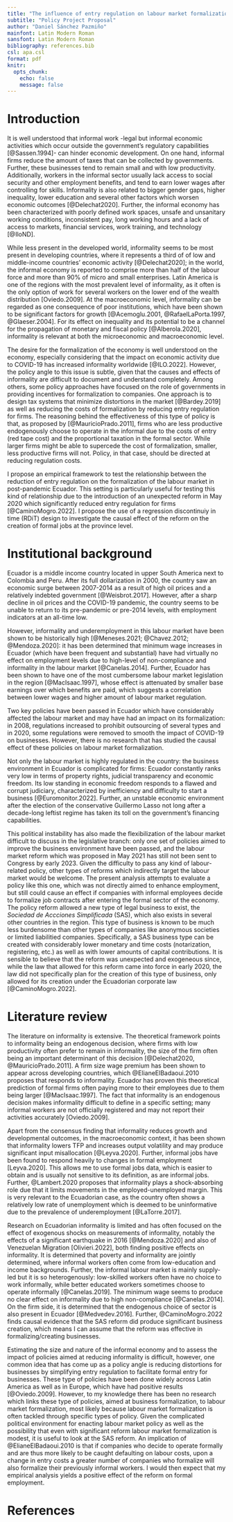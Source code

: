 ```yaml
---
title: "The influence of entry regulation on labour market formalization"
subtitle: "Policy Project Proposal"
author: "Daniel Sánchez Pazmiño"
mainfont: Latin Modern Roman
sansfont: Latin Modern Roman
bibliography: references.bib
csl: apa.csl
format: pdf
knitr:
  opts_chunk: 
    echo: false
    message: false
---
```


# Introduction

It is well understood that informal work -legal but informal economic activities which occur outside the government's regulatory capabilities [@Sassen.1994]- can hinder economic development. On one hand, informal firms reduce the amount of taxes that can be collected by governments. Further, these businesses tend to remain small and with low productivity. Additionally, workers in the informal sector usually lack access to social security and other employment benefits, and tend to earn lower wages after controlling for skills. Informality is also related to bigger gender gaps, higher inequality, lower education and several other factors which worsen economic outcomes [@Delechat2020]. Further, the informal economy has been characterized with poorly defined work spaces, unsafe and unsanitary working conditions, inconsistent pay, long working hours and a lack of access to markets, financial services, work training, and technology [@IloND]. 

While less present in the developed world, informality seems to be most present in developing countries, where it represents a third of of low and middle-income countries' economic activity [@Delechat2020]; in the world, the informal economy is reported to comprise more than half of the labour force and more than 90% of micro and small enterprises. Latin America is one of the regions with the most prevalent level of informality, as it often is the only option of work for several workers on the lower end of the wealth distribution [Oviedo.2009]. At the macroeconomic level, informality can be regarded as one consequence of poor institutions, which have been shown to be significant factors for growth [@Acemoglu.2001, @RafaelLaPorta.1997, @Glaeser.2004]. For  its effect on inequality and its potential to be a channel for the propagation of monetary and fiscal policy [@Alberola.2020], informality is relevant at both the microeconomic and macroeconomic level.

The desire for the formalization of the economy is well understood on the economy, especially considering that the impact on economic activity due to COVID-19 has increased informality worldwide [@ILO.2022]. However, the policy angle to this issue is subtle, given that the causes and effects of informality are difficult to document and understand completely. Among others, some policy approaches have focused on the role of governments in providing incentives for formalization to companies. One approach is to design tax systems that minimize distortions in the market [@Bardey.2019] as well as reducing the costs of formalization by reducing entry regulation for firms. The reasoning behind the effectiveness of this type of policy is that, as proposed by [@MauricioPrado.2011], firms who are less productive endogenously choose to operate in the informal due to the costs of entry (red tape cost) and the proportional taxation in the formal sector. While larger firms might be able to supercede the cost of formalization, smaller, less productive firms will not. Policy, in that case, should be directed at reducing regulation costs.

I propose an empirical framework to test the relationship between the reduction of entry regulation on the formalization of the labour market in post-pandemic Ecuador. This setting is particularly useful for testing this kind of relationship due to the introduction of an unexpected reform in May 2020 which significantly reduced entry regulation for firms [@CaminoMogro.2022]. I propose the use of a regression discontinuiy in time (RDiT) design to investigate the causal effect of the reform on the creation of formal jobs at the province level.

# Institutional background

Ecuador is a middle income country located in upper South America next to Colombia and Peru. After its full dollarization in 2000, the country saw an economic surge between 2007-2014 as a result of high oil prices and a relatively indebted government [@Weisbrot.2017]. However, after a sharp decline in oil prices and the COVID-19 pandemic, the country seems to be unable to return to its pre-pandemic or pre-2014 levels, with employment indicators at an all-time low. 

However, informality and underemployment in this labour market have been shown to be historically high [@Meneses.2021; @Chavez.2012; @Mendoza.2020]: it has been determined that minimum wage increases in Ecuador (which have been frequent and substantial) have had virtually no effect on employment levels due to high-level of non-compliance and informality in the labour market [@Canelas.2014]. Further, Ecuador has been shown to have one of the most cumbersome labour market legislation in the region [@MacIsaac.1997], whose effect is attenuated by smaller base earnings over which benefits are paid, which suggests a correlation between lower wages and higher amount of labour market regulation. 

Two key policies have been passed in Ecuador which have considerably affected the labour market and may have had an impact on its formalization: in 2008, regulations increased to prohibit outsourcing of several types and in 2020, some regulations were removed to smooth the impact of COVID-19 on businesses. However, there is no research that has studied the causal effect of these policies on labour market formalization. 

Not only the labour market is highly regulated in the country: the business environment in Ecuador is complicated for firms: Ecuador constantly ranks very low in terms of property rights, judicial transparency and economic freedom. Its low standing in economic freedom responds to a flawed and corrupt judiciary, characterized by inefficiency and difficulty to start a business [@Euromonitor.2022]. Further, an unstable economic environment after the election of the conservative Guillermo Lasso not long after a decade-long leftist regime has taken its toll on the government's financing capabilities. 

This political instability has also made the flexibilization of the labour market difficult to discuss in the legislative branch: only one set of policies aimed to improve the business environment have been passed, and the labour market reform which was proposed in May 2021 has still not been sent to Congress by early 2023. Given the difficulty to pass any kind of labour-related policy, other types of reforms which indirectly target the labour market would be welcome. The present analysis attempts to evaluate a policy like this one, which was not directly aimed to enhance employment, but still could cause an effect if companies with informal employees decide to formalize job contracts after entering the formal sector of the economy. The policy reform allowed a new type of legal business to exist, the *Sociedad de Accciones Simplificada* (SAS), which also exists in several other countries in the region. This type of business is known to be much less burdensome than other types of companies like anonymous societies or limited liabilitied companies. Specifically, a SAS business type can be created with considerably lower monetary and time costs (notarization, registering, etc.) as well as with lower amounts of capital contributions. It is sensible to believe that the reform was unexpected and exogeneous since, while the law that allowed for this reform came into force in early 2020, the law did not specifically plan for the creation of this type of business, only allowed for its creation under the Ecuadorian corporate law [@CaminoMogro.2022].

# Literature review

The literature on informality is extensive. The theoretical framework points to informality being an endogenous decision, where firms with low productivity often prefer to remain in informality, the size of the firm often being an important determinant of this decision [@Delechat2020, @MauricioPrado.2011]. A firm size wage premium has been shown to appear across developing countries, which @ElianeElBadaoui.2010 proposes that responds to informality. Ecuador has proven this theoretical prediction of formal firms often paying more to their employees due to them being larger [@MacIsaac.1997]. The fact that informality is an endogenous decision makes informality difficult to define in a specific setting; many informal workers are not officially registered and may not report their activities accurately [Oviedo.2009]. 

Apart from the consensus finding that informality reduces growth and developmental outcomes, in the macroeconomic context, it has been shown that informality lowers TFP and increases output volatility and may produce significant input misallocation [@Leyva.2020]. Further, informal jobs have been found to respond heavily to changes in formal employment [Leyva.2020]. This allows me to use formal jobs data, which is easier to obtain and is usually not sensitive to its definition, as are informal jobs. Further, @Lambert.2020 proposes that informality plays a shock-absorbing role due that it limits movements in the employed-unemployed margin. This is very relevant to the Ecuadorian case, as the country often shows a relatively low rate of unemployment which is deemed to be uninformative due to the prevalence of underemployment [@LaTorre.2017].

Research on Ecuadorian informality is limited and has often focused on the effect of exogenous shocks on measurements of informality, notably the effects of a significant earthquake in 2016 [@Mendoza.2020] and also of Venezuelan Migration [Olivieri.2022], both finding positive effects on informality. It is determined that poverty and informality are jointly determined, where informal workers often come from low-education and income backgrounds. Further, the informal labour market is mainly supply-led but it is so heterogenously: low-skilled workers often have no choice to work informally, while better educated workers sometimes choose to operate informally [@Canelas.2019]. The minimum wage seems to produce no clear effect on informality due to high non-compliance [@Canelas.2014]. On the firm side, it is determined that the endogenous choice of sector is also present in Ecuador [@Medvedev.2016]. Further, @CaminoMogro.2022 finds causal evidence that the SAS reform did produce significant business creation, which means I can assume that the reform was effective in formalizing/creating businesses.

Estimating the size and nature of the informal economy and to assess the impact of policies aimed at reducing informality is difficult, however, one common idea that has come up as a policy angle is reducing distortions for businesses by simplifying entry regulation to facilitate formal entry for businesses. These type of policies have been done widely across Latin America as well as in Europe, which have had positive results [@Oviedo.2009]. However, to my knowledge there has been no research which links these type of policies, aimed at business formalization, to labour market formalization, most likely because labour market formalization is often tackled through specific types of policy. Given the complicated political environment for enacting labour market policy as well as the possibility that even with significant reform labour market formalization is modest, it is useful to look at the SAS reform. An implication of @ElianeElBadaoui.2010 is that if companies who decide to operate formally and are thus more likely to be caught defaulting on labour costs, upon a change in entry costs a greater number of companies who formalize will also formalize their previously informal workers. I would then expect that my empirical analysis yields a positive effect of the reform on formal employment. 

# References
